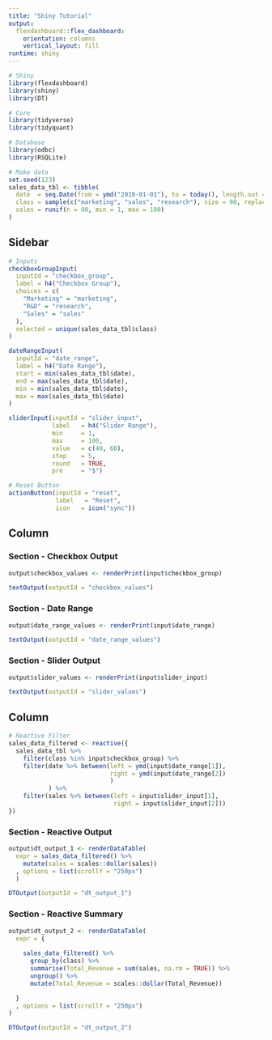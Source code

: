 ```yaml
---
title: "Shiny Tutorial"
output: 
  flexdashboard::flex_dashboard:
    orientation: columns
    vertical_layout: fill
runtime: shiny
---
```


```r
# Shiny
library(flexdashboard)
library(shiny)
library(DT)

# Core
library(tidyverse)
library(tidyquant)

# Database
library(odbc)
library(RSQLite)
```

```r
# Make data
set.seed(123)
sales_data_tbl <- tibble(
  date  = seq.Date(from = ymd("2018-01-01"), to = today(), length.out = 90),
  class = sample(c("marketing", "sales", "research"), size = 90, replace = TRUE),
  sales = runif(n = 90, min = 1, max = 100)
)
```




Sidebar {.sidebar}
------------------------

```r
# Inputs
checkboxGroupInput(
  inputId = "checkbox_group",
  label = h4("Checkbox Group"),
  choices = c(
    "Marketing" = "marketing",
    "R&D" = "research",
    "Sales" = "sales"
  ),
  selected = unique(sales_data_tbl$class)
)

dateRangeInput(
  inputId = "date_range",
  label = h4("Date Range"),
  start = min(sales_data_tbl$date),
  end = max(sales_data_tbl$date),
  min = min(sales_data_tbl$date),
  max = max(sales_data_tbl$date)
)

sliderInput(inputId = "slider_input", 
            label   = h4("Slider Range"),
            min     = 1,
            max     = 100,
            value   = c(40, 60),
            step    = 5,
            round   = TRUE,
            pre     = "$")
```


```r
# Reset Button
actionButton(inputId = "reset", 
             label   = "Reset",
             icon   = icon("sync"))
```



Column {data-width=500}
-----------------------

### Section - Checkbox Output

```r
output$checkbox_values <- renderPrint(input$checkbox_group)

textOutput(outputId = "checkbox_values")
```

### Section - Date Range

```r
output$date_range_values <- renderPrint(input$date_range)

textOutput(outputId = "date_range_values")
```

### Section - Slider Output

```r
output$slider_values <- renderPrint(input$slider_input)

textOutput(outputId = "slider_values")
```


Column {data-width=750}
-----------------------

```r
# Reactive Filter
sales_data_filtered <- reactive({
  sales_data_tbl %>%
    filter(class %in% input$checkbox_group) %>%
    filter(date %>% between(left = ymd(input$date_range[1]), 
                            right = ymd(input$date_range[2])
                            )
           ) %>%
    filter(sales %>% between(left = input$slider_input[1],
                             right = input$slider_input[2]))
})
```


### Section - Reactive Output

```r
output$dt_output_1 <- renderDataTable(
  expr = sales_data_filtered() %>%
    mutate(sales = scales::dollar(sales))
  , options = list(scrollY = "250px")
  )

DTOutput(outputId = "dt_output_1")
```


### Section - Reactive Summary

```r
output$dt_output_2 <- renderDataTable(
  expr = {
    
    sales_data_filtered() %>%
      group_by(class) %>%
      summarise(Total_Revenue = sum(sales, na.rm = TRUE)) %>%
      ungroup() %>%
      mutate(Total_Revenue = scales::dollar(Total_Revenue))

  }
  , options = list(scrollY = "250px")
)

DTOutput(outputId = "dt_output_2")
```


